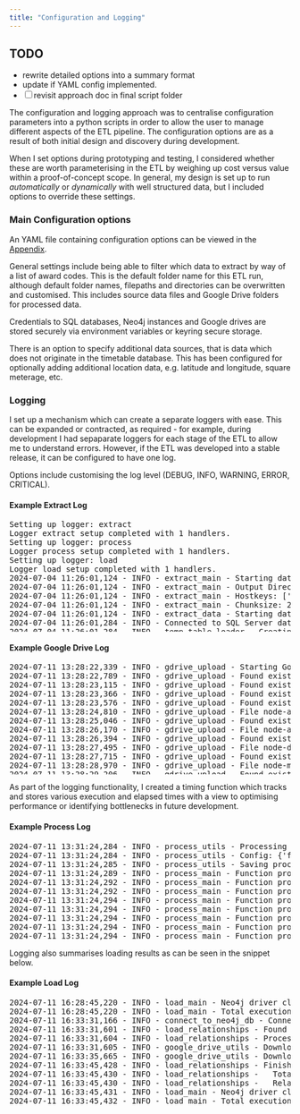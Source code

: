 ```yaml
---
title: "Configuration and Logging"
---
```


:::{.callout-warning}
## TODO

* rewrite detailed options into a summary format
* update if YAML config implemented.
- [ ] revisit approach doc in final script folder

:::


The configuration and logging approach was to centralise configuration parameters into a python scripts in order to allow the user to manage different aspects of the ETL pipeline.  The configuration options are as a result of both initial design and discovery during development.  

When I set options during prototyping and testing, I considered whether these are worth parameterising in the ETL by weighing up cost versus value within a proof-of-concept scope.  In general, my design is set up to run *automatically* or *dynamically* with well structured data, but I included options to override these settings.


### Main Configuration options

An YAML file containing configuration options can be viewed in the [Appendix](appendix-config.qmd).

General settings include being able to filter which data to extract by way of a list of award codes.  This is the default folder name for this ETL run, although default folder names, filepaths and directories can be overwritten and customised.  This includes source data files and Google Drive folders for processed data.  

Credentials to SQL databases, Neo4j instances and Google drives are stored securely via environment variables or keyring secure storage. 

There is an option to specify additional data sources, that is data which does not originate in the timetable database.  This has been configured for optionally adding additional location data, e.g. latitude and longitude, square meterage, etc.

### Logging

I set up a mechanism which can create a separate loggers with ease.  This can be expanded or contracted, as required - for example, during development I had sepaparate loggers for each stage of the ETL to allow me to understand errors.  However, if the ETL was developed into a stable release, it can be configured to have one log.  

Options include customising the log level (DEBUG, INFO, WARNING, ERROR, CRITICAL).  

#### Example Extract Log

<pre style="max-height: 200px; overflow-y: auto;">
Setting up logger: extract
Logger extract setup completed with 1 handlers.
Setting up logger: process
Logger process setup completed with 1 handlers.
Setting up logger: load
Logger load setup completed with 1 handlers.
2024-07-04 11:26:01,124 - INFO - extract_main - Starting data extraction process
2024-07-04 11:26:01,124 - INFO - extract_main - Output Directory: C:\Users\pho-lovehagen\OneDrive - UWE Bristol\Personal\data-science\graph-project\code\pipe3\INB112\extract
2024-07-04 11:26:01,124 - INFO - extract_main - Hostkeys: ['INB112']
2024-07-04 11:26:01,124 - INFO - extract_main - Chunksize: 20000
2024-07-04 11:26:01,124 - INFO - extract_data - Starting data extraction process...
2024-07-04 11:26:01,284 - INFO - Connected to SQL Server database.
2024-07-04 11:26:01,284 - INFO - temp_table_loader - Creating global temporary tables...
2024-07-04 11:26:07,878 - INFO - extract_sql_file - Processing SQL file: node-activity-by-pos-temp.sql
2024-07-04 11:26:07,878 - INFO - extract_sql_file - Extracting data for node-activity-by-pos-temp with hostkey: INB112
C:\Users\pho-lovehagen\OneDrive - UWE Bristol\Personal\data-science\graph-project\code\pipe3\extract_sql_file.py:44: UserWarning: pandas only supports SQLAlchemy connectable (engine/connection) or database string URI or sqlite3 DBAPI2 connection. Other DBAPI2 objects are not tested. Please consider using SQLAlchemy.
  for chunk in pd.read_sql_query(query, conn, chunksize=CHUNK_SIZE):
2024-07-04 11:26:07,960 - INFO - extract_sql_file - Saved 631 rows to C:\Users\pho-lovehagen\OneDrive - UWE Bristol\Personal\data-science\graph-project\code\pipe3\INB112\extract/node-activity-by-pos-temp_INB112_1.csv
2024-07-04 11:26:07,966 - INFO - extract_sql_file - Query for node-activity-by-pos-temp, INB112 took 0.09 seconds
2024-07-04 11:26:07,966 - INFO - extract_sql_file - Processing SQL file: node-activityType-by-pos-temp.sql
2024-07-04 11:26:07,968 - INFO - extract_sql_file - Extracting data for node-activityType-by-pos-temp with hostkey: INB112
2024-07-04 11:26:07,985 - INFO - extract_sql_file - Saved 16 rows to C:\Users\pho-lovehagen\OneDrive - UWE Bristol\Personal\data-science\graph-project\code\pipe3\INB112\extract/node-activityType-by-pos-temp_INB112_1.csv
2024-07-04 11:26:07,985 - INFO - extract_sql_file - Query for node-activityType-by-pos-temp, INB112 took 0.02 seconds
2024-07-04 11:26:07,985 - INFO - extract_sql_file - Processing SQL file: node-dept-all.sql
2024-07-04 11:26:07,987 - INFO - extract_sql_file - Extracting data for node-dept-all with hostkey: INB112
2024-07-04 11:26:07,990 - INFO - extract_sql_file - Saved 24 rows to C:\Users\pho-lovehagen\OneDrive - UWE Bristol\Personal\data-science\graph-project\code\pipe3\INB112\extract/node-dept-all_INB112_1.csv
2024-07-04 11:26:07,995 - INFO - extract_sql_file - Query for node-dept-all, INB112 took 0.01 seconds
2024-07-04 11:26:07,995 - INFO - extract_sql_file - Processing SQL file: node-module-by-pos-temp.sql
2024-07-04 11:26:07,995 - INFO - extract_sql_file - Extracting data for node-module-by-pos-temp with hostkey: INB112
2024-07-04 11:26:08,009 - INFO - extract_sql_file - Saved 42 rows to C:\Users\pho-lovehagen\OneDrive - UWE Bristol\Personal\data-science\graph-project\code\pipe3\INB112\extract/node-module-by-pos-temp_INB112_1.csv
2024-07-04 11:26:08,009 - INFO - extract_sql_file - Query for node-module-by-pos-temp, INB112 took 0.01 seconds
2024-07-04 11:26:08,009 - INFO - extract_sql_file - Processing SQL file: node-pos-by-pos-temp.sql
2024-07-04 11:26:08,009 - INFO - extract_sql_file - Extracting data for node-pos-by-pos-temp with hostkey: INB112
2024-07-04 11:26:08,020 - INFO - extract_sql_file - Saved 8 rows to C:\Users\pho-lovehagen\OneDrive - UWE Bristol\Personal\data-science\graph-project\code\pipe3\INB112\extract/node-pos-by-pos-temp_INB112_1.csv
2024-07-04 11:26:08,020 - INFO - extract_sql_file - Query for node-pos-by-pos-temp, INB112 took 0.01 seconds
2024-07-04 11:26:08,020 - INFO - extract_sql_file - Processing SQL file: node-room-by-pos-temp.sql
2024-07-04 11:26:08,020 - INFO - extract_sql_file - Extracting data for node-room-by-pos-temp with hostkey: INB112
2024-07-04 11:26:08,037 - INFO - extract_sql_file - Saved 44 rows to C:\Users\pho-lovehagen\OneDrive - UWE Bristol\Personal\data-science\graph-project\code\pipe3\INB112\extract/node-room-by-pos-temp_INB112_1.csv
2024-07-04 11:26:08,037 - INFO - extract_sql_file - Query for node-room-by-pos-temp, INB112 took 0.02 seconds
2024-07-04 11:26:08,037 - INFO - extract_sql_file - Processing SQL file: node-staff-by-pos-temp.sql
2024-07-04 11:26:08,037 - INFO - extract_sql_file - Extracting data for node-staff-by-pos-temp with hostkey: INB112
2024-07-04 11:26:08,055 - INFO - extract_sql_file - Saved 33 rows to C:\Users\pho-lovehagen\OneDrive - UWE Bristol\Personal\data-science\graph-project\code\pipe3\INB112\extract/node-staff-by-pos-temp_INB112_1.csv
2024-07-04 11:26:08,055 - INFO - extract_sql_file - Query for node-staff-by-pos-temp, INB112 took 0.02 seconds
2024-07-04 11:26:08,055 - INFO - extract_sql_file - Processing SQL file: node-student-by-pos-temp.sql
2024-07-04 11:26:08,055 - INFO - extract_sql_file - Extracting data for node-student-by-pos-temp with hostkey: INB112
2024-07-04 11:26:08,075 - INFO - extract_sql_file - Saved 206 rows to C:\Users\pho-lovehagen\OneDrive - UWE Bristol\Personal\data-science\graph-project\code\pipe3\INB112\extract/node-student-by-pos-temp_INB112_1.csv
2024-07-04 11:26:08,075 - INFO - extract_sql_file - Query for node-student-by-pos-temp, INB112 took 0.02 seconds
2024-07-04 11:26:08,075 - INFO - extract_sql_file - Processing SQL file: rel-activity-module-by-pos-temp.sql
2024-07-04 11:26:08,075 - INFO - extract_sql_file - Extracting data for rel-activity-module-by-pos-temp with hostkey: INB112
2024-07-04 11:26:08,085 - INFO - extract_sql_file - Saved 168 rows to C:\Users\pho-lovehagen\OneDrive - UWE Bristol\Personal\data-science\graph-project\code\pipe3\INB112\extract/rel-activity-module-by-pos-temp_INB112_1.csv
2024-07-04 11:26:08,085 - INFO - extract_sql_file - Query for rel-activity-module-by-pos-temp, INB112 took 0.01 seconds
2024-07-04 11:26:08,085 - INFO - extract_sql_file - Processing SQL file: rel-activity-room-by-pos-temp.sql
2024-07-04 11:26:08,085 - INFO - extract_sql_file - Extracting data for rel-activity-room-by-pos-temp with hostkey: INB112
2024-07-04 11:26:08,105 - INFO - extract_sql_file - Saved 611 rows to C:\Users\pho-lovehagen\OneDrive - UWE Bristol\Personal\data-science\graph-project\code\pipe3\INB112\extract/rel-activity-room-by-pos-temp_INB112_1.csv
2024-07-04 11:26:08,105 - INFO - extract_sql_file - Query for rel-activity-room-by-pos-temp, INB112 took 0.02 seconds
2024-07-04 11:26:08,105 - INFO - extract_sql_file - Processing SQL file: rel-activity-staff-by-pos-temp.sql
2024-07-04 11:26:08,105 - INFO - extract_sql_file - Extracting data for rel-activity-staff-by-pos-temp with hostkey: INB112
2024-07-04 11:26:08,120 - INFO - extract_sql_file - Saved 868 rows to C:\Users\pho-lovehagen\OneDrive - UWE Bristol\Personal\data-science\graph-project\code\pipe3\INB112\extract/rel-activity-staff-by-pos-temp_INB112_1.csv
2024-07-04 11:26:08,120 - INFO - extract_sql_file - Query for rel-activity-staff-by-pos-temp, INB112 took 0.02 seconds
2024-07-04 11:26:08,125 - INFO - extract_sql_file - Processing SQL file: rel-activity-student-by-pos-temp.sql
2024-07-04 11:26:08,125 - INFO - extract_sql_file - Extracting data for rel-activity-student-by-pos-temp with hostkey: INB112
2024-07-04 11:26:08,245 - INFO - extract_sql_file - Saved 13423 rows to C:\Users\pho-lovehagen\OneDrive - UWE Bristol\Personal\data-science\graph-project\code\pipe3\INB112\extract/rel-activity-student-by-pos-temp_INB112_1.csv
2024-07-04 11:26:08,245 - INFO - extract_sql_file - Query for rel-activity-student-by-pos-temp, INB112 took 0.12 seconds
2024-07-04 11:26:08,255 - INFO - extract_sql_file - Processing SQL file: rel-mod-pos-by-pos-temp.sql
2024-07-04 11:26:08,255 - INFO - extract_sql_file - Extracting data for rel-mod-pos-by-pos-temp with hostkey: INB112
2024-07-04 11:26:08,255 - INFO - extract_sql_file - Saved 82 rows to C:\Users\pho-lovehagen\OneDrive - UWE Bristol\Personal\data-science\graph-project\code\pipe3\INB112\extract/rel-mod-pos-by-pos-temp_INB112_1.csv
2024-07-04 11:26:08,255 - INFO - extract_sql_file - Query for rel-mod-pos-by-pos-temp, INB112 took 0.00 seconds
2024-07-04 11:26:08,265 - INFO - extract_data - Data extraction completed.
2024-07-04 11:26:08,285 - INFO - extract_main - Data extraction completed.
2024-07-04 11:26:08,285 - INFO - extract_main - Extraction Time Summary:
2024-07-04 11:26:08,285 - INFO - extract_main - Function load_temp_tables took 6.59 seconds
2024-07-04 11:26:08,285 - INFO - extract_main - Function main took 7.17 seconds
</pre>

#### Example Google Drive Log

<pre style="max-height: 200px; overflow-y: auto;">
2024-07-11 13:28:22,339 - INFO - gdrive_upload - Starting Google Drive upload process.
2024-07-11 13:28:22,789 - INFO - gdrive_upload - Found existing folder: INB112
2024-07-11 13:28:23,115 - INFO - gdrive_upload - Found existing folder: node
2024-07-11 13:28:23,366 - INFO - gdrive_upload - Found existing folder: relationship
2024-07-11 13:28:23,576 - INFO - gdrive_upload - Found existing folder: node
2024-07-11 13:28:24,810 - INFO - gdrive_upload - File node-activity-processed.csv uploaded to Google Drive folder ID: 1Rc3vQCF6CwxV3yNjfUTWXv61BgYD1j_3
2024-07-11 13:28:25,046 - INFO - gdrive_upload - Found existing folder: node
2024-07-11 13:28:26,170 - INFO - gdrive_upload - File node-activityType-processed.csv uploaded to Google Drive folder ID: 1Rc3vQCF6CwxV3yNjfUTWXv61BgYD1j_3
2024-07-11 13:28:26,394 - INFO - gdrive_upload - Found existing folder: node
2024-07-11 13:28:27,495 - INFO - gdrive_upload - File node-department-processed.csv uploaded to Google Drive folder ID: 1Rc3vQCF6CwxV3yNjfUTWXv61BgYD1j_3
2024-07-11 13:28:27,715 - INFO - gdrive_upload - Found existing folder: node
2024-07-11 13:28:28,970 - INFO - gdrive_upload - File node-module-processed.csv uploaded to Google Drive folder ID: 1Rc3vQCF6CwxV3yNjfUTWXv61BgYD1j_3
2024-07-11 13:28:29,206 - INFO - gdrive_upload - Found existing folder: node
2024-07-11 13:28:30,294 - INFO - gdrive_upload - File node-programme-processed.csv uploaded to Google Drive folder ID: 1Rc3vQCF6CwxV3yNjfUTWXv61BgYD1j_3
2024-07-11 13:28:30,515 - INFO - gdrive_upload - Found existing folder: node
2024-07-11 13:28:31,595 - INFO - gdrive_upload - File node-room-processed.csv uploaded to Google Drive folder ID: 1Rc3vQCF6CwxV3yNjfUTWXv61BgYD1j_3
2024-07-11 13:28:31,846 - INFO - gdrive_upload - Found existing folder: node
2024-07-11 13:28:32,895 - INFO - gdrive_upload - File node-staff-processed.csv uploaded to Google Drive folder ID: 1Rc3vQCF6CwxV3yNjfUTWXv61BgYD1j_3
2024-07-11 13:28:33,128 - INFO - gdrive_upload - Found existing folder: node
2024-07-11 13:28:34,220 - INFO - gdrive_upload - File node-student-processed.csv uploaded to Google Drive folder ID: 1Rc3vQCF6CwxV3yNjfUTWXv61BgYD1j_3
2024-07-11 13:28:34,220 - WARNING - gdrive_upload - Skipping file with unrecognized prefix: process.log
2024-07-11 13:28:34,416 - INFO - gdrive_upload - Found existing folder: relationship
2024-07-11 13:28:35,565 - INFO - gdrive_upload - File rel-activity_activityType-processed.csv uploaded to Google Drive folder ID: 1w_ea6ETzRcdYz71crLxL9khjLrEfcbuH
</pre>


As part of the logging functionality, I created a timing function which tracks and stores various execution and elapsed times with a view to optimising performance or identifying bottlenecks in future development. 


#### Example Process Log

<pre style="max-height: 200px; overflow-y: auto;">
2024-07-11 13:31:24,284 - INFO - process_utils - Processing relationship data
2024-07-11 13:31:24,284 - INFO - process_utils - Config: {'filename_pattern': 'rel-mod-pos-by-pos-temp_INB112*.csv', 'node1_col': 'modSplusID', 'node2_col': 'posSplusID', 'relationship': 'BELONGS_TO', 'properties': ['modType']}
2024-07-11 13:31:24,285 - INFO - process_utils - Saving processed relationship file for: module_programme
2024-07-11 13:31:24,289 - INFO - process_main - Function process_department took 0.01 seconds
2024-07-11 13:31:24,292 - INFO - process_main - Function process_module took 0.01 seconds
2024-07-11 13:31:24,292 - INFO - process_main - Function process_room took 0.02 seconds
2024-07-11 13:31:24,294 - INFO - process_main - Function process_programme took 0.01 seconds
2024-07-11 13:31:24,294 - INFO - process_main - Function process_activityType took 0.02 seconds
2024-07-11 13:31:24,294 - INFO - process_main - Function process_staff took 1.82 seconds
2024-07-11 13:31:24,294 - INFO - process_main - Function process_student took 8.76 seconds
2024-07-11 13:31:24,294 - INFO - process_main - Function process_activity took 0.10 seconds
</pre>

Logging also summarises loading results as can be seen in the snippet below.

#### Example Load Log

<pre style="max-height: 200px; overflow-y: auto;">
2024-07-11 16:28:45,220 - INFO - load_main - Neo4j driver closed.
2024-07-11 16:28:45,220 - INFO - load_main - Total execution time: 0.51 seconds
2024-07-11 16:33:31,166 - INFO - connect_to_neo4j_db - Connected to Neo4j database successfully! Driver: <neo4j._sync.driver.Neo4jDriver object at 0x0000023AAB4FA5D0>
2024-07-11 16:33:31,601 - INFO - load_relationships - Found 1 relationship files in Google Drive.
2024-07-11 16:33:31,604 - INFO - load_relationships - Processing file: rel-activity_room-processed.csv (ID: 1fwUicLoaJ5YJk9tZOpDwyNMFAFWh2Q5v)
2024-07-11 16:33:31,605 - INFO - google_drive_utils - Downloading CSV file 1fwUicLoaJ5YJk9tZOpDwyNMFAFWh2Q5v from Google Drive.
2024-07-11 16:33:35,665 - INFO - google_drive_utils - Downloaded CSV file 1fwUicLoaJ5YJk9tZOpDwyNMFAFWh2Q5v.
2024-07-11 16:33:45,428 - INFO - load_relationships - Finished loading activity_room relationships:
2024-07-11 16:33:45,430 - INFO - load_relationships -   Total rows processed: 611
2024-07-11 16:33:45,430 - INFO - load_relationships -   Relationships created: 1
2024-07-11 16:33:45,431 - INFO - load_main - Neo4j driver closed.
2024-07-11 16:33:45,432 - INFO - load_main - Total execution time: 14.34 seconds
</pre>